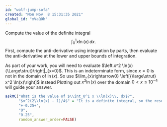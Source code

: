 ```yaml
---
id: "wolf-jump-sofa"
created: "Mon Nov  8 15:31:35 2021"
global_id: "xVaQOh"
---
```


Compute the value of the definite integral $$\int_0^1 x \ln(x)\, dx .$$ First, compute the anti-derivative using integration by parts, then evaluate the anti-derivative at the lower and upper bounds of integration.

As part of your work, you will need to evaluate $\left.x^2 \ln(x) {\Large\strut}\right|_{x=0}$. This is an indeterminate form, since $x=0$ is not in the domain of $\ln(x)$. So use $\lim_{x\rightarrow0} \left[{\large\strut} x^2 \ln(x)\right]$ instead Plotting out $x^2 \ln(x)$ over the domain $0 < x \leq 10^{-4}$ will guide your answer.


```r
askMC("What is the value of $\\int_0^1 x \\ln(x)\\, dx$?",
      "$x^2(2\\ln(x) - 1)/4$" = "It is a definite integral, so the result should be a quantity, not a function.",
      "+-0.25+",
      "0",
      "0.25",
      random_answer_order=FALSE)
```
